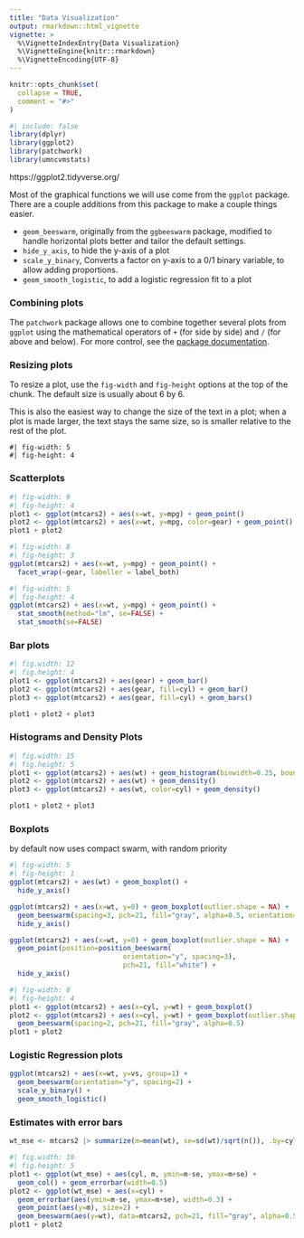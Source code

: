 ```yaml
---
title: "Data Visualization"
output: rmarkdown::html_vignette
vignette: >
  %\VignetteIndexEntry{Data Visualization}
  %\VignetteEngine{knitr::rmarkdown}
  %\VignetteEncoding{UTF-8}
---
```


```r
knitr::opts_chunk$set(
  collapse = TRUE,
  comment = "#>"
)
```

```r
#| include: false
library(dplyr)
library(ggplot2)
library(patchwork)
library(umncvmstats)
```

https://ggplot2.tidyverse.org/


Most of the graphical functions we will use come from the `ggplot` package.
There are a couple additions from this package to make a couple things easier.

+ `geom_beeswarm`, originally from the `ggbeeswarm` package, modified
  to handle horizontal plots better and tailor the default settings.
+ `hide_y_axis`, to hide the y-axis of a plot
+ `scale_y_binary`, Converts a factor on y-axis to a 0/1 binary variable, to allow adding proportions.
+ `geom_smooth_logistic`, to add a logistic regression fit to a plot

### Combining plots

The `patchwork` package allows one to combine together several plots from `ggplot` using
the mathematical operators of `+` (for side by side) and `/` (for above and below). 
For more control, see the [package documentation](https://patchwork.data-imaginist.com/).

### Resizing plots

To resize a plot, use the `fig-width` and `fig-height` options at the top of the chunk.
The default size is usually about 6 by 6.

This is also the easiest way to change the size of the text in a plot; 
when a plot is made larger, the text stays the same size, so is smaller relative to the rest of the plot.

```
#| fig-width: 5
#| fig-height: 4
```


### Scatterplots

```r
#| fig-width: 9
#| fig-height: 4
plot1 <- ggplot(mtcars2) + aes(x=wt, y=mpg) + geom_point()
plot2 <- ggplot(mtcars2) + aes(x=wt, y=mpg, color=gear) + geom_point()
plot1 + plot2
```

```r
#| fig-width: 8
#| fig-height: 3
ggplot(mtcars2) + aes(x=wt, y=mpg) + geom_point() +
  facet_wrap(~gear, labeller = label_both)
```

```r
#| fig-width: 5
#| fig-height: 4
ggplot(mtcars2) + aes(x=wt, y=mpg) + geom_point() +
  stat_smooth(method="lm", se=FALSE) +
  stat_smooth(se=FALSE)
```

### Bar plots

```r
#| fig.width: 12
#| fig.height: 4
plot1 <- ggplot(mtcars2) + aes(gear) + geom_bar()
plot2 <- ggplot(mtcars2) + aes(gear, fill=cyl) + geom_bar()
plot3 <- ggplot(mtcars2) + aes(gear, fill=cyl) + geom_bars()

plot1 + plot2 + plot3
```

### Histograms and Density Plots

```r
#| fig.width: 15
#| fig.height: 5
plot1 <- ggplot(mtcars2) + aes(wt) + geom_histogram(binwidth=0.25, boundary=0)
plot2 <- ggplot(mtcars2) + aes(wt) + geom_density()
plot3 <- ggplot(mtcars2) + aes(wt, color=cyl) + geom_density()

plot1 + plot2 + plot3
```

### Boxplots
by default now uses compact swarm, with random priority

```r
#| fig-width: 5
#| fig-height: 1
ggplot(mtcars2) + aes(wt) + geom_boxplot() +
  hide_y_axis()

ggplot(mtcars2) + aes(x=wt, y=0) + geom_boxplot(outlier.shape = NA) + 
  geom_beeswarm(spacing=3, pch=21, fill="gray", alpha=0.5, orientation="y") +
  hide_y_axis()

ggplot(mtcars2) + aes(x=wt, y=0) + geom_boxplot(outlier.shape = NA) + 
  geom_point(position=position_beeswarm(
                            orientation="y", spacing=3),
                            pch=21, fill="white") +
  hide_y_axis()
```

```r
#| fig-width: 8
#| fig-height: 4
plot1 <- ggplot(mtcars2) + aes(x=cyl, y=wt) + geom_boxplot()
plot2 <- ggplot(mtcars2) + aes(x=cyl, y=wt) + geom_boxplot(outlier.shape = NA) +
  geom_beeswarm(spacing=2, pch=21, fill="gray", alpha=0.5)
plot1 + plot2
```

### Logistic Regression plots

```r
ggplot(mtcars2) + aes(x=wt, y=vs, group=1) + 
  geom_beeswarm(orientation="y", spacing=2) +
  scale_y_binary() +
  geom_smooth_logistic()
```

### Estimates with error bars

```r
wt_mse <- mtcars2 |> summarize(m=mean(wt), se=sd(wt)/sqrt(n()), .by=cyl)
```

```r
#| fig.width: 10
#| fig.height: 5
plot1 <- ggplot(wt_mse) + aes(cyl, m, ymin=m-se, ymax=m+se) + 
  geom_col() + geom_errorbar(width=0.5)
plot2 <- ggplot(wt_mse) + aes(x=cyl) + 
  geom_errorbar(aes(ymin=m-se, ymax=m+se), width=0.3) +
  geom_point(aes(y=m), size=2) +
  geom_beeswarm(aes(y=wt), data=mtcars2, pch=21, fill="gray", alpha=0.5)
plot1 + plot2
```
